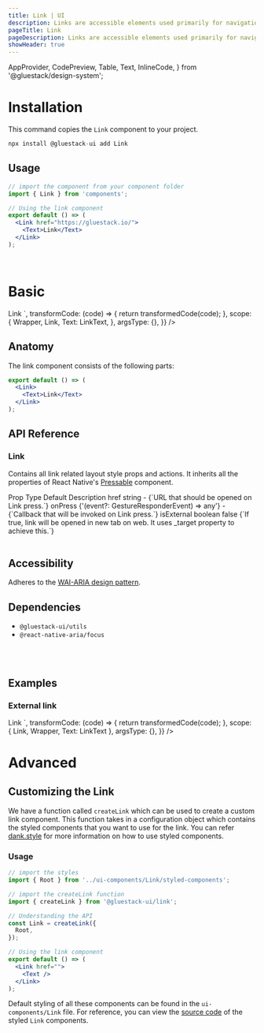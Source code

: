 ```yaml
---
title: Link | UI
description: Links are accessible elements used primarily for navigation. This component is styled to resemble a hyperlink.
pageTitle: Link
pageDescription: Links are accessible elements used primarily for navigation. This component is styled to resemble a hyperlink.
showHeader: true
---
```



<Meta title="components/Forms/Link" />

  AppProvider,
  CodePreview,
  Table,
  Text,
  InlineCode,
} from '@gluestack/design-system';


# Installation

This command copies the `Link` component to your project.

```jsx
npx install @gluestack-ui add Link
```

## Usage

```jsx
// import the component from your component folder
import { Link } from 'components';

// Using the link component
export default () => (
  <Link href="https://gluestack.io/">
    <Text>Link</Text>
  </Link>
);
```

<br />

# Basic

<AppProvider>
  <CodePreview
    showComponentRenderer={true}
    showArgsController={false}
    metaData={{
      code: `
<Link href="https://gluestack.io/">
  <Text>Link</Text>
</Link>
`,
      transformCode: (code) => {
        return transformedCode(code);
      },
      scope: {
        Wrapper,
        Link,
        Text: LinkText,
      },
      argsType: {},
    }}
  />
</AppProvider>
<br />

## Anatomy

The link component consists of the following parts:

```jsx
export default () => (
  <Link>
    <Text>Link</Text>
  </Link>
);
```

## API Reference

### Link

Contains all link related layout style props and actions.
It inherits all the properties of React Native's [Pressable](https://reactnative.dev/docs/pressable#props) component.

<AppProvider>
  <Table>
    <Table.THead>
      <Table.TR>
        <Table.TH>
          <Table.TText>Prop</Table.TText>
        </Table.TH>
        <Table.TH>
          <Table.TText>Type</Table.TText>
        </Table.TH>
        <Table.TH>
          <Table.TText>Default</Table.TText>
        </Table.TH>
        <Table.TH>
          <Table.TText>Description</Table.TText>
        </Table.TH>
      </Table.TR>
    </Table.THead>
    <Table.TBody>
      <Table.TR>
        <Table.TD>
          <Table.TText>
            <InlineCode>href</InlineCode>
          </Table.TText>
        </Table.TD>
        <Table.TD>
          <Table.TText>string</Table.TText>
        </Table.TD>
        <Table.TD>
          <Table.TText>-</Table.TText>
        </Table.TD>
        <Table.TD>
          <Table.TText>{`URL that should be opened on Link press.`}</Table.TText>
        </Table.TD>
      </Table.TR>
      <Table.TR>
        <Table.TD>
          <Table.TText>
            <InlineCode>onPress</InlineCode>
          </Table.TText>
        </Table.TD>
        <Table.TD>
          <Table.TText>{'(event?: GestureResponderEvent) => any'}</Table.TText>
        </Table.TD>
        <Table.TD>
          <Table.TText>-</Table.TText>
        </Table.TD>
        <Table.TD>
          <Table.TText>{`Callback that will be invoked on Link press.`}</Table.TText>
        </Table.TD>
      </Table.TR>
      <Table.TR>
        <Table.TD>
          <Table.TText>
            <InlineCode>isExternal</InlineCode>
          </Table.TText>
        </Table.TD>
        <Table.TD>
          <Table.TText>boolean</Table.TText>
        </Table.TD>
        <Table.TD>
          <Table.TText>false</Table.TText>
        </Table.TD>
        <Table.TD>
          <Table.TText>{`If true, link will be opened in new tab on web. It uses _target property to achieve this.`}</Table.TText>
        </Table.TD>
      </Table.TR>
    </Table.TBody>
  </Table>
</AppProvider>

## Accessibility

Adheres to the [WAI-ARIA design pattern]('https://www.w3.org/WAI/ARIA/apg/#link').

## Dependencies

- `@gluestack-ui/utils`
- `@react-native-aria/focus`

<br />
<br />

## Examples

### External link

<AppProvider>
  <CodePreview
    showComponentRenderer={true}
    showArgsController={false}
    metaData={{
      code: `
<Link href="https://gluestack.io/" isExternal>
  <Text>Link</Text>
</Link>
`,
      transformCode: (code) => {
        return transformedCode(code);
      },
      scope: { Link, Wrapper, Text: LinkText },
      argsType: {},
    }}
  />
</AppProvider>

<br />

# Advanced

## Customizing the Link

We have a function called `createLink` which can be used to create a custom link component. This function takes in a configuration object which contains the styled components that you want to use for the link. You can refer [dank.style](https://dank.style/) for more information on how to use styled components.

### Usage

```jsx
// import the styles
import { Root } from '../ui-components/Link/styled-components';

// import the createLink function
import { createLink } from '@gluestack-ui/link';

// Understanding the API
const Link = createLink({
  Root,
});

// Using the link component
export default () => (
  <Link href="">
    <Text />
  </Link>
);
```

Default styling of all these components can be found in the `ui-components/Link` file. For reference, you can view the [source code](https://github.com/gluestack/gluestack-ui/blob/development/example/storybook/src/ui-components/Link/index.tsx) of the styled `Link` components.
